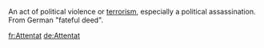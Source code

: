An act of political violence or [[terrorism]], especially a political assassination.  From German "fateful deed".

{{stub}}

[[fr:Attentat]]
[[de:Attentat]]
